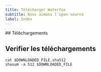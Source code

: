 ```yaml
---
title: Télécharger Waterfox
subtitle: Nous aimons l'open-source
label: Index
---
```


<Downloads lang="fr" client:idle>
    <span slot="beforeDownloads">
        ## Téléchargements
    </span>
</Downloads>

## Verifier les téléchargements

```shell
cat $DOWNLOADED_FILE.sha512
shasum -a 512 $DOWNLOADED_FILE
```

